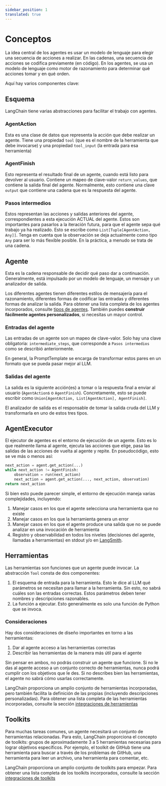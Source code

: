 ```yaml
---
sidebar_position: 1
translated: true
---
```


# Conceptos

La idea central de los agentes es usar un modelo de lenguaje para elegir una secuencia de acciones a realizar.
En las cadenas, una secuencia de acciones se codifica previamente (en código).
En los agentes, se usa un modelo de lenguaje como motor de razonamiento para determinar qué acciones tomar y en qué orden.

Aquí hay varios componentes clave:

## Esquema

LangChain tiene varias abstracciones para facilitar el trabajo con agentes.

### AgentAction

Esta es una clase de datos que representa la acción que debe realizar un agente.
Tiene una propiedad `tool` (que es el nombre de la herramienta que debe invocarse) y una propiedad `tool_input` (la entrada para esa herramienta)

### AgentFinish

Esto representa el resultado final de un agente, cuando está listo para devolver al usuario.
Contiene un mapeo de clave-valor `return_values`, que contiene la salida final del agente.
Normalmente, esto contiene una clave `output` que contiene una cadena que es la respuesta del agente.

### Pasos intermedios

Estos representan las acciones y salidas anteriores del agente, correspondientes a esta ejecución ACTUAL del agente.
Estos son importantes para pasarlos a la iteración futura, para que el agente sepa qué trabajo ya ha realizado.
Esto se escribe como `List[Tuple[AgentAction, Any]]`.
Tenga en cuenta que la observación se deja actualmente como tipo `Any` para ser lo más flexible posible.
En la práctica, a menudo se trata de una cadena.

## Agente

Esta es la cadena responsable de decidir qué paso dar a continuación.
Generalmente, está impulsado por un modelo de lenguaje, un mensaje y un analizador de salida.

Los diferentes agentes tienen diferentes estilos de mensajería para el razonamiento, diferentes formas de codificar las entradas y diferentes formas de analizar la salida.
Para obtener una lista completa de los agentes incorporados, consulte [tipos de agentes](/docs/modules/agents/agent_types/).
También puedes **construir fácilmente agentes personalizados**, si necesitas un mayor control.

### Entradas del agente

Las entradas de un agente son un mapeo de clave-valor.
Solo hay una clave obligatoria: `intermediate_steps`, que corresponde a `Pasos intermedios` como se describió anteriormente.

En general, la PromptTemplate se encarga de transformar estos pares en un formato que se pueda pasar mejor al LLM.

### Salidas del agente

La salida es la siguiente acción(es) a tomar o la respuesta final a enviar al usuario (`AgentAction`s o `AgentFinish`).
Concretamente, esto se puede escribir como `Union[AgentAction, List[AgentAction], AgentFinish]`.

El analizador de salida es el responsable de tomar la salida cruda del LLM y transformarla en uno de estos tres tipos.

## AgentExecutor

El ejecutor de agentes es el entorno de ejecución de un agente.
Esto es lo que realmente llama al agente, ejecuta las acciones que elige, pasa las salidas de las acciones de vuelta al agente y repite.
En pseudocódigo, esto se ve más o menos así:

```python
next_action = agent.get_action(...)
while next_action != AgentFinish:
    observation = run(next_action)
    next_action = agent.get_action(..., next_action, observation)
return next_action
```

Si bien esto puede parecer simple, el entorno de ejecución maneja varias complejidades, incluyendo:

1. Manejar casos en los que el agente selecciona una herramienta que no existe
2. Manejar casos en los que la herramienta genera un error
3. Manejar casos en los que el agente produce una salida que no se puede analizar en una invocación de herramienta
4. Registro y observabilidad en todos los niveles (decisiones del agente, llamadas a herramientas) en stdout y/o en [LangSmith](/docs/langsmith).

## Herramientas

Las herramientas son funciones que un agente puede invocar.
La abstracción `Tool` consta de dos componentes:

1. El esquema de entrada para la herramienta. Esto le dice al LLM qué parámetros se necesitan para llamar a la herramienta. Sin esto, no sabrá cuáles son las entradas correctas. Estos parámetros deben tener nombres y descripciones razonables.
2. La función a ejecutar. Esto generalmente es solo una función de Python que se invoca.

### Consideraciones

Hay dos consideraciones de diseño importantes en torno a las herramientas:

1. Dar al agente acceso a las herramientas correctas
2. Describir las herramientas de la manera más útil para el agente

Sin pensar en ambos, no podrás construir un agente que funcione.
Si no le das al agente acceso a un conjunto correcto de herramientas, nunca podrá cumplir con los objetivos que le des.
Si no describes bien las herramientas, el agente no sabrá cómo usarlas correctamente.

LangChain proporciona un amplio conjunto de herramientas incorporadas, pero también facilita la definición de las propias (incluyendo descripciones personalizadas).
Para obtener una lista completa de las herramientas incorporadas, consulte la sección [integraciones de herramientas](/docs/integrations/tools/)

## Toolkits

Para muchas tareas comunes, un agente necesitará un conjunto de herramientas relacionadas.
Para esto, LangChain proporciona el concepto de toolkits: grupos de aproximadamente 3 a 5 herramientas necesarias para lograr objetivos específicos.
Por ejemplo, el toolkit de GitHub tiene una herramienta para buscar a través de los problemas de GitHub, una herramienta para leer un archivo, una herramienta para comentar, etc.

LangChain proporciona un amplio conjunto de toolkits para empezar.
Para obtener una lista completa de los toolkits incorporados, consulte la sección [integraciones de toolkits](/docs/integrations/toolkits/)
